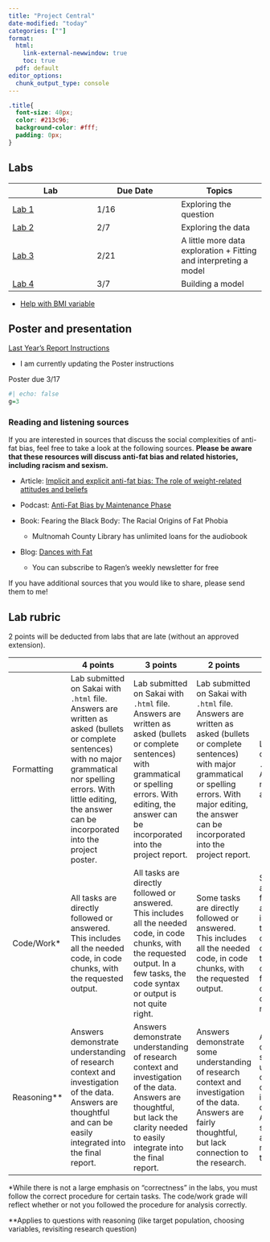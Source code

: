```yaml
---
title: "Project Central"
date-modified: "today"
categories: [""]
format: 
  html:
    link-external-newwindow: true
    toc: true
  pdf: default
editor_options: 
  chunk_output_type: console
---
```


```css
.title{
  font-size: 40px;
  color: #213c96;
  background-color: #fff;
  padding: 0px;
}
```

## Labs

| Lab | Due Date | Topics |
|------------------------|------------------------|------------------------|
| [Lab 1](/labs/Lab_01_instructions.qmd) | 1/16 | Exploring the question |
| [Lab 2](/labs/Lab_02_instructions.qmd) | 2/7 | Exploring the data |
| [Lab 3](/labs/Lab_03_instructions.qmd) | 2/21 | A little more data exploration + Fitting and interpreting a model |
| [Lab 4](/labs/Lab_04_instructions.qmd) | 3/7 | Building a model |

-   [Help with BMI variable](/labs/BMI_help.qmd)

## Poster and presentation

[Last Year's Report Instructions](/labs/Project_report_instructions.qmd)

-   I am currently updating the Poster instructions

Poster due 3/17

```r
#| echo: false
g=3
```

### Reading and listening sources

If you are interested in sources that discuss the social complexities of anti-fat bias, feel free to take a look at the following sources. **Please be aware that these resources will discuss anti-fat bias and related histories, including racism and sexism.**

-   Article: [Implicit and explicit anti-fat bias: The role of weight-related attitudes and beliefs](./resources/Implicit_anti_fat.pdf)

-   Podcast: [Anti-Fat Bias by Maintenance Phase](https://maintenancephase.buzzsprout.com/1411126/6524683-anti-fat-bias)

-   Book: Fearing the Black Body: The Racial Origins of Fat Phobia

    -   Multnomah County Library has unlimited loans for the audiobook

-   Blog: [Dances with Fat](https://danceswithfat.org/)

    -   You can subscribe to Ragen's weekly newsletter for free

If you have additional sources that you would like to share, please send them to me!

## Lab rubric

2 points will be deducted from labs that are late (without an approved extension).

|   | 4 points | 3 points | 2 points | 1 point | 0 points |
|------------|------------|------------|------------|------------|------------|
| Formatting | Lab submitted on Sakai with `.html` file. Answers are written as asked (bullets or complete sentences) with no major grammatical nor spelling errors. With little editing, the answer can be incorporated into the project poster. | Lab submitted on Sakai with `.html` file. Answers are written as asked (bullets or complete sentences) with grammatical or spelling errors. With editing, the answer can be incorporated into the project report. | Lab submitted on Sakai with `.html` file. Answers are written as asked (bullets or complete sentences) with major grammatical or spelling errors. With major editing, the answer can be incorporated into the project report. | Lab submitted on Sakai with `.html` file. Answers are not written as asked. | Lab *not* submitted on Sakai with `.html` file. |
| Code/Work\* | All tasks are directly followed or answered. This includes all the needed code, in code chunks, with the requested output. | All tasks are directly followed or answered. This includes all the needed code, in code chunks, with the requested output. In a few tasks, the code syntax or output is not quite right. | Some tasks are directly followed or answered. This includes all the needed code, in code chunks, with the requested output. | Some tasks are directly followed or answered.This includes all the needed code, in code chunks, with the requested output. In a few tasks, the code syntax or output is not quite right. | More than a quarter of the tasks are not completed properly. |
| Reasoning\*\* | Answers demonstrate understanding of research context and investigation of the data. Answers are thoughtful and can be easily integrated into the final report. | Answers demonstrate understanding of research context and investigation of the data. Answers are thoughtful, but lack the clarity needed to easily integrate into the final report. | Answers demonstrate some understanding of research context and investigation of the data. Answers are fairly thoughtful, but lack connection to the research. | Answers demonstrate some understanding of research context and investigation of the data. Answers seem rushed and with minimal thought. | Answers lack understanding of research context and investigation of the data. Answers seem rushed and without thought. |

\*While there is not a large emphasis on "correctness" in the labs, you must follow the correct procedure for certain tasks. The code/work grade will reflect whether or not you followed the procedure for analysis correctly.

\*\*Applies to questions with reasoning (like target population, choosing variables, revisiting research question)
